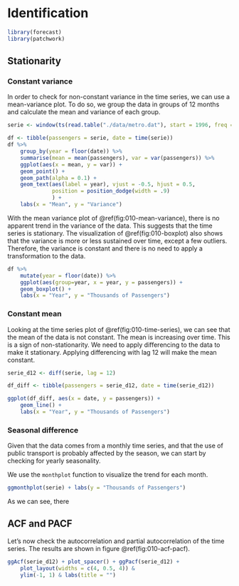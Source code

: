 # Identification

```r
library(forecast)
library(patchwork)
```

## Stationarity

### Constant variance

In order to check for non-constant variance in the time series, we can use
a mean-variance plot. To do so, we group the data in groups of 12
months and calculate the mean and variance of each group.

```r
serie <- window(ts(read.table("./data/metro.dat"), start = 1996, freq = 12))

df <- tibble(passengers = serie, date = time(serie))
df %>%
    group_by(year = floor(date)) %>%
    summarise(mean = mean(passengers), var = var(passengers)) %>%
    ggplot(aes(x = mean, y = var)) +
    geom_point() +
    geom_path(alpha = 0.1) +
    geom_text(aes(label = year), vjust = -0.5, hjust = 0.5,
              position = position_dodge(width = .9)
              ) +
    labs(x = "Mean", y = "Variance")
```

With the mean variance plot of \@ref(fig:010-mean-variance), there is
no apparent trend in the variance of the data. This suggests that the
time series is stationary. The visualization of \@ref(fig:010-boxplot)
also shows that the variance is more or less sustained over time, except
a few outliers. Therefore, the variance is constant and there is
no need to apply a transformation to the data.

```r
df %>%
    mutate(year = floor(date)) %>%
    ggplot(aes(group=year, x = year, y = passengers)) +
    geom_boxplot() +
    labs(x = "Year", y = "Thousands of Passengers")
```

### Constant mean

Looking at the time series plot of \@ref(fig:010-time-series), we can
see that the mean of the data is not constant. The mean is increasing
over time. This is a sign of non-stationarity. We need to apply
differencing to the data to make it stationary. Applying differencing
with lag 12 will make the mean constant.

```r
serie_d12 <- diff(serie, lag = 12)
```

```r

df_diff <- tibble(passengers = serie_d12, date = time(serie_d12))

ggplot(df_diff, aes(x = date, y = passengers)) +
    geom_line() +
    labs(x = "Year", y = "Thousands of Passengers")
```


### Seasonal difference

Given that the data comes from a monthly time series, and that
the use of public transport is probably affected by the season,
we can start by checking for yearly seasonality.

We use the `monthplot` function to visualize the trend for each
month.

```r
ggmonthplot(serie) + labs(y = "Thousands of Passengers")
```

As we can see, there 

## ACF and PACF

Let's now check the autocorrelation and partial autocorrelation of the
time series. The results are shown in figure \@ref(fig:010-acf-pacf).

```r
ggAcf(serie_d12) + plot_spacer() + ggPacf(serie_d12) +
    plot_layout(widths = c(4, 0.5, 4)) &
    ylim(-1, 1) & labs(title = "")
```
